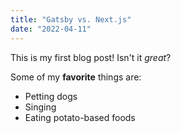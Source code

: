 ```yaml
---
title: "Gatsby vs. Next.js"
date: "2022-04-11"
---
```


This is my first blog post! Isn't it *great*?

Some of my **favorite** things are:

* Petting dogs
* Singing
* Eating potato-based foods
